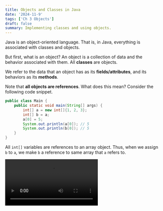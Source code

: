 ```yaml
---
title: Objects and Classes in Java
date: '2024-11-9'
tags: ['Ch 3 Objects']
draft: false
summary: Implementing classes and using objects.
---
```


Java is an object-oriented language. That is, in Java, everything is associated with classes and objects.

But first, what is an object? An object is a collection of data and the behavior associated with them. All **classes** are objects.

We refer to the data that an object has as its **fields/attributes**, and its
behaviors as its **methods**.

Note that **all objects are references**. What does this mean? Consider
the following code snippet.

```java
public class Main {
    public static void main(String[] args) {
        int[] a = new int[]{1, 2, 3};
        int[] b = a;
        a[0] = 5;
        System.out.println(a[0]); // 5
        System.out.println(b[0]); // 5
    }
}
```

All `int[]` variables are references to an array object. Thus, when we assign
`b` to `a`, we make `b` a reference to same array that `a` refers to.

<Video src="objects/ref1.mp4" />

Note that this type of behavior doesn't happen in certain cases.

```java
public class Main {
    public static void main(String[] args) {
        String a = new String("abc");
        String b = a;
        a = a.toUpperCase();
        System.out.println(a); // prints "ABC"
        System.out.println(b); // prints "abc"
    }
}
```

This behavior occurs because **Strings are immutable**. When we do the assignment
`a = a.toUpperCase()`, we are making `a` refer to a new String object.

<Video src="objects/ref2.mp4" />

Now, on to classes. To create a class, we first declare it.

```java
class Dog {
    private String name;
    private int age;
}
```

> [!NOTE]
> In Java, we typically declare all **attributes** as being `private`.
> The philosophy behind this will be explained later.

To initialize our fields `name` and `age`, we write a **constructor**.

```java
class Dog {
    private String name;
    private int age;

    public Dog(String name, int age) {
        this.name = name;
        this.age = age;
    }
}
```

The declaration of a constructor method is in the following format:

`public ClassName(parameters)`

Note how we assign variables with the following format:

```
this.var = var;
```

The reason we do it like this is to avoid **variable shadowing**. If we didn't
add the `this` qualifier, Java would assign the given variable to itself.
The `this` keyword tells Java that we are referring to our current object.

Another solution is to give our constructor parameters different values from the
values in the class. Some people write it like this:

```java
class Dog {
    private String name;
    private int age;

    public Dog(String _name, int _age) {
        name = _name;
        age = _age;
    }
}
```

However, it's generally better practice to do it in the first style.

> [!WARNING]
> We **do not** declare our method to be `void`. Why? Because if we declared it void, then
> Java wouldn't be able to distinguish our constructor from a regular method.

We can also write multiple constructors for our class.

```java
class Dog {
    private String name;
    private int age;

    public Dog(String name, int age) {
        this.name = name;
        this.age = age;
    }

    public Dog(int age) {
        this("fido", age);
    }
}
```

In this example, we call our first constructor with the second one. Note how
we use `this(...)` and not `Dog(...)`. As mentioned earlier, 
the `this`keyword tells Java that we are referring to our current object.
Because we are calling a constructor, we use`this`instead of`Dog`when calling
our constructor. (Also because Java would interpret`Dog` as a normal method)

If we don't write **any** constructor, Java will create a **default no-arguments constructor**.

Writing methods in Java is considerably less nuanced. For the sake of demonstration,
here's a snippet of code demonstrating how methods work.

```java
class Dog {
    private String name;
    private int age;

    public Dog(String name, int age) {
        this.name = name;
        this.age = age;
    }

    public Dog(int age) {
        this("fido", age);
    }

    public void bark() {
        System.out.println("woof");
    }

    public String getName() {
        return name;
    }

    public int getAge() {
        return age;
    }

    public void setAge(int newAge) {
        if (newAge > age) {
            age = newAge;
        }
    }
}

public class Main {
    public static void main(String[] args) {
        Dog dog = new Dog("Doge", 12);
        System.out.println(dog.getName() + " " + dog.getAge()); // "Doge 12"
        dog.bark(); // prints "woof"
    }
}
```

Note the inclusion of the `getName`, `getAge`, and `setAge` methods. These are
known as **getter** and **setter** methods.

The philosophy behind having `private` fields and these methods is that we don't
want other classes changing our current class's attributes. In the example above,
we have some code to make sure the given input is valid. We don't want other
classes modifying our `Dog` class's fields directly, which is why we make it
private.

## Quiz

<Quiz>
  <QuizQuestion>
    What does this code print?
    ```java
    class Foo {
      private String str;

      Foo(String str) {
          this.str = str;
      }

      public String getStr() {
          return str;
      }
    }

    public class Main {
        public static void main(String[] args) {
            Foo a = new Foo("Bessie");
            int b = 6;
            alter(a, b);
            System.out.println(a.getStr() + " " + b); 
        }

        public static void alter(Foo a, int b) {
            b--;
            b = 3;
            a = new Foo("Farmer John");
        }
    }
    ```
    
    <QuizMCAnswer number={0}>
      Bessie 5
    </QuizMCAnswer>
    <QuizMCAnswer number={1}>
      Farmer John 6
    </QuizMCAnswer>
    <QuizMCAnswer number={2}>
      Farmer John 5
    </QuizMCAnswer>
    <QuizMCAnswer number={3} correct>
      Bessie 6
    </QuizMCAnswer>
  </QuizQuestion>
</Quiz>